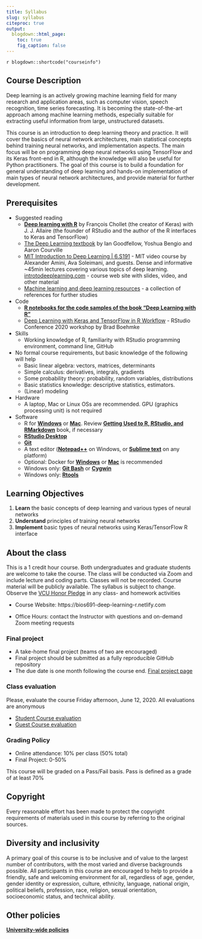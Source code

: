 ```yaml
---
title: Syllabus
slug: syllabus
citeproc: true
output:
  blogdown::html_page:
    toc: true
    fig_caption: false
---
```


`r blogdown::shortcode("courseinfo")`

## Course Description

Deep learning is an actively growing machine learning field for many research and application areas, such as computer vision, speech recognition, time series forecasting. It is becoming the state-of-the-art approach among machine learning methods, especially suitable for extracting useful information from large, unstructured datasets.

This course is an introduction to deep learning theory and practice. It will cover the basics of neural network architectures, main statistical concepts behind training neural networks, and implementation aspects. The main focus will be on programming deep neural networks using TensorFlow and its Keras front-end in R, although the knowledge will also be useful for Python practitioners. The goal of this course is to build a foundation for general understanding of deep learning and hands-on implementation of main types of neural network architectures, and provide material for further development.

## Prerequisites

- Suggested reading
    - [**Deep learning with R**](https://www.manning.com/books/deep-learning-with-r) by François Chollet (the creator of Keras) with J. J. Allaire (the founder of RStudio and the author of the R interfaces to Keras and TensorFlow)
    - [The Deep Learning textbook](https://www.deeplearningbook.org/) by Ian Goodfellow, Yoshua Bengio and Aaron Courville
    - [MIT Introduction to Deep Learning | 6.S191](https://www.youtube.com/watch?v=njKP3FqW3Sk&list=PLtBw6njQRU-rwp5__7C0oIVt26ZgjG9NI) - MIT video course by Alexander Amini, Ava Soleimani, and guests. Dense and informative ~45min lectures covering various topics of deep learning. [introtodeeplearning.com](http://introtodeeplearning.com/) - course web site with slides, video, and other material
    - [Machine learning and deep learning resources](https://github.com/mdozmorov/MachineLearning_notes) - a collection of references for further studies
- Code
    - [**R notebooks for the code samples of the book "Deep Learning with R"**](https://github.com/jjallaire/deep-learning-with-r-notebooks)
    - [Deep Learning with Keras and TensorFlow in R Workflow](https://github.com/rstudio-conf-2020/dl-keras-tf) - RStudio Conference 2020 workshop by Brad Boehmke
- Skills
    - Working knowledge of R, familiarity with RStudio programming environment, command line, GitHub
- No formal course requirements, but basic knowledge of the following will help
    - Basic linear algebra: vectors, matrices, determinants
    - Simple calculus: derivatives, integrals, gradients
    - Some probability theory: probability, random variables, distributions
    - Basic statistics knowledge: descriptive statistics, estimators.
    - (Linear) modeling
- Hardware
    - A laptop, Mac or Linux OSs are recommended. GPU (graphics processing unit) is not required
- Software
    - R for [**Windows**](http://cran.r-project.org/bin/windows/base/) or [**Mac**](http://cran.r-project.org/bin/macosx/). Review [**Getting Used to R, RStudio, and RMarkdown**](https://ismayc.github.io/rbasics-book/) book, if necessary
    - [**RStudio Desktop**](https://www.rstudio.com/products/rstudio/download/)
    - [**Git**](https://git-scm.com/downloads)
    - A text editor ([**Notepad++**](https://notepad-plus-plus.org/) on Windows, or [**Sublime text**](https://www.sublimetext.com/) on any platform)
    - Optional: Docker for [**Windows**](https://hub.docker.com/editions/community/docker-ce-desktop-windows/) or [**Mac**](https://hub.docker.com/editions/community/docker-ce-desktop-mac/) is recommended
    - Windows only: [**Git Bash**](https://git-for-windows.github.io/) or [**Cygwin**](http://www.cygwin.com/)
    - Windows only: [**Rtools**](https://cran.r-project.org/bin/windows/Rtools/)
    <!-- - [**Windows-specific instructions on installing Keras and TensorFlow**](tensorflow.html) -->

## Learning Objectives

1.  **Learn** the basic concepts of deep learning and various types of neural networks
2.  **Understand** principles of training neural networks 
3.  **Implement** basic types of neural networks using Keras/TensorFlow R interface

## About the class

This is a 1 credit hour course. Both undergraduates and graduate students are welcome to take the course. The class will be conducted via Zoom and include lecture and coding parts. Classes will not be recorded. Course material will be publicly available. The syllabus is subject to change. Observe the [VCU Honor Pledge](https://students.vcu.edu/studentconduct/vcu-honor-system/academic-misconduct-/honor-pledge/) in any class- and homework activities

- Course Website:  https://bios691-deep-learning-r.netlify.com

- Office Hours: contact the Instructor with questions and on-demand Zoom meeting requests

### Final project

- A take-home final project (teams of two are encouraged)
- Final project should be submitted as a fully reproducible GitHub repository
- The due date is one month following the course end. [Final project page](../class/final_project)

### Class evaluation

Please, evaluate the course Friday afternoon, June 12, 2020. All evaluations are anonymous

- [Student Course evaluation](https://courseeval.vcu.edu/Blue/svg.aspx?pid=05df79ed-c934-48ae-aa39-72d70fdfd940&sid=62affb957f6d70bbd79f9c2865d00a8bf1e232837e630381dc1095289ecfcd37&tid=f796bf54e5287c0376fde9485d74a0d8&uid=e9c5910f23ceae63a3abaa9bc1f1b34b96eebb7ae0b9c163efc27fccff992a1d&regl=en-us)
- [Guest Course evaluation](https://docs.google.com/forms/d/1aiSdoZoDKki6N5J0bvjI7duG-WAG7C1Oq-X4WoKyDTs/prefill) 


### Grading Policy

- Online attendance: 10% per class (50% total)
- Final Project: 0-50% 

This course will be graded on a Pass/Fail basis. Pass is defined as a grade of at least 70%

## Copyright

Every reasonable effort has been made to protect the copyright requirements of materials used in this course by referring to the original sources. 

## Diversity and inclusivity

A primary goal of this course is to be inclusive and of value to the largest number of contributors, with the most varied and diverse backgrounds possible. All participants in this course are encouraged to help to provide a friendly, safe and welcoming environment for all, regardless of age, gender, gender identity or expression, culture, ethnicity, language, national origin, political beliefs, profession, race, religion, sexual orientation, socioeconomic status, and technical ability.

## Other policies

[**University-wide policies**](http://www.provost.vcu.edu/academic-affairs/operations/syllabus-statements/)

<!--
### Late Policy

Students get 1 free assignment to submit late without penalties. Please email us through Sakai that you need more time. If you need accommodation, please email us so we can figure out a way to help you.

Graduate Studies in the OHSU School of Medicine is committed to providing grades to students in a timely manner. Course instructors will provide students with information in writing at the beginning of each course that describes the grading policies and procedures, including but not limited to evaluation criteria, expected time needed to grade individual student examinations and type of feedback they will provide.

Class grades are due to the Registrar by the Friday following the week of finals. However, on those occasions when a grade has not been submitted by the deadline, the following procedure shall be followed:

1)  The Department/Program Coordinator will immediately contact the Instructor requesting the missing grade, with a copy to the Program Director and Registrar.

2)  If the grade is still overdue by the end of next week, the Department/Program Coordinator will email the Department Chair directly, with a copy to the Instructor and Program Director requesting resolution of the missing grade.

3)  If, after an additional week the grade is still outstanding, the student or Department/Program Coordinator may petition the Office of Graduate students for final resolution.

1.  *For courses that are run by a specific department.*

2.  *For the conjoined courses (course number is preceded by CON\_ that
    are run by Graduate Studies.*

-->